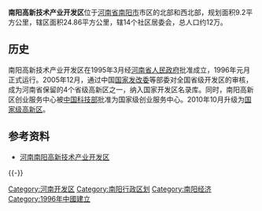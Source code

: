'''南阳高新技术产业开发区'''位于[[河南省|河南省]][[南阳市|南阳市]]市区的北部和西北部，规划面积9.2平方公里，辖区面积24.86平方公里，辖14个社区居委会，总人口约12万。

==历史==
南阳高新技术产业开发区在1995年3月经[[河南省人民政府|河南省人民政府]]批准成立，1996年元月正式运行。2005年12月，通过中国[[国家发改委|国家发改委]]等部委对全国省级开发区的审核，成为河南省保留的4个省级高新区之一，纳入国家开发区名录库。同时，南阳高新区创业服务中心被[[中国科技部|中国科技部]]批准为国家级创业服务中心。2010年10月升级为[[国家级高新区|国家级高新区]]。

==参考资料==
*[https://web.archive.org/web/20170627170717/http://www.nygxq.gov.cn/ 河南南阳高新技术产业开发区]

{{-}}
{{国家级高新技术产业开发区}}
[[Category:河南开发区|Category:河南开发区]]
[[Category:南阳行政区划|Category:南阳行政区划]]
[[Category:南阳经济|Category:南阳经济]]
[[Category:1996年中國建立|Category:1996年中國建立]]